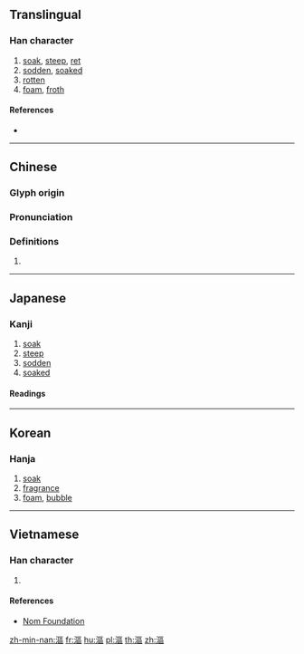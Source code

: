 {{character info/new}}
{{also|沤}}
==Translingual==

===Han character===
{{Han char|rn=85|rad=水|as=11|sn=14|four=31116|canj=ESRR|ids=⿰氵區}}

# [[soak]], [[steep]], [[ret]]
# [[sodden]], [[soaked]]
# [[rotten]]
# [[foam]], [[froth]]

====References====
* {{Han ref|kx=0646.030|dkj=18139|dj=1055.060|hdz=31719.030|uh=6F1A|ud=28442|bh=E278|bd=57976}}

----

==Chinese==
{{zh-forms|s=沤}}

===Glyph origin===
{{Han etym}}

===Pronunciation===
{{zh-pron
|m=òu,ōu
|c=au3,au1
|h=pfs=
|md=
|mn=au
|w=
|mc=y
|oc=y
|cat=v,a,n
}}

===Definitions===
{{zh-hanzi}}

# {{rfdef|lang=zh}}

----

==Japanese==

===Kanji===
{{ja-kanji|grade=|rs=水11}}

# [[soak]]
# [[steep]]
# [[sodden]]
# [[soaked]]

====Readings====
{{ja-readings
|goon= [[う]] (u)
|kanon=[[おう]] (ō)
|kun=[[ひたす]] (hitasu)}}

----

==Korean==

===Hanja===
{{ko-hanja|hangeul=구|eumhun=|rv=gu|mr=ku|y=kwu}}

# [[soak]]
# [[fragrance]]
# [[foam]], [[bubble]]

----

==Vietnamese==

===Han character===
{{vi-readings|rs=水11| hanviet = âu}}

# {{defn|lang=vi|sort=水11}}

====References====
*[http://nomfoundation.org/common/nom_details.php?codepoint=6f1a Nom Foundation]

[[zh-min-nan:漚]]
[[fr:漚]]
[[hu:漚]]
[[pl:漚]]
[[th:漚]]
[[zh:漚]]